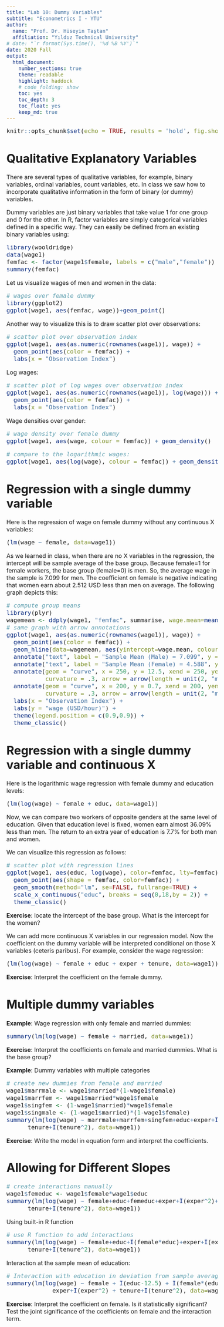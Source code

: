 ```yaml
---
title: "Lab 10: Dummy Variables"
subtitle: "Econometrics I - YTU"
author: 
  name: "Prof. Dr. Hüseyin Taştan"
  affiliation: "Yıldız Technical University"
# date: "`r format(Sys.time(), '%d %B %Y')`"
date: 2020 Fall
output: 
  html_document:
    number_sections: true
    theme: readable
    highlight: haddock 
    # code_folding: show
    toc: yes
    toc_depth: 3
    toc_float: yes
    keep_md: true
---
```

<style type="text/css"> 
body{
  font-size: 12pt;
}
code.r{
  font-size: 12pt;
}
</style>

```r
knitr::opts_chunk$set(echo = TRUE, results = 'hold', fig.show = 'asis')
``` 

# Qualitative Explanatory Variables 

There are several types of qualitative variables, for example, binary variables, ordinal variables, count variables, etc. In class we saw how to incorporate qualitative information in the form of binary (or dummy) variables. 
 
Dummy variables are just binary variables that take value 1 for one group and 0 for the other. In R, factor variables are simply categorical variables defined in a specific way. They can easily be defined from an existing binary variables using:  
```r
library(wooldridge)
data(wage1)
femfac <- factor(wage1$female, labels = c("male","female"))
summary(femfac)
```

Let us visualize wages of men and women in the data: 
```r
# wages over female dummy
library(ggplot2)
ggplot(wage1, aes(femfac, wage))+geom_point() 
```


Another way to visualize this is to draw scatter plot over observations: 
```r
# scatter plot over observation index 
ggplot(wage1, aes(as.numeric(rownames(wage1)), wage)) +
  geom_point(aes(color = femfac)) + 
  labs(x = "Observation Index") 
```

Log wages: 
```r
# scatter plot of log wages over observation index 
ggplot(wage1, aes(as.numeric(rownames(wage1)), log(wage))) +
  geom_point(aes(color = femfac)) + 
  labs(x = "Observation Index")  
``` 


Wage densities over gender: 
```r
# wage density over female dummy
ggplot(wage1, aes(wage, colour = femfac)) + geom_density()  
``` 
```r
# compare to the logarithmic wages: 
ggplot(wage1, aes(log(wage), colour = femfac)) + geom_density()   
``` 



# Regression with a single dummy variable

Here is the regression of wage on female dummy without any continuous X variables: 
```r
(lm(wage ~ female, data=wage1))
```

As we learned in class, when there are no X variables in the regression, the intercept will be sample average of the base group. Because female=1 for female workers, the base group (female=0) is men. So, the average wage in the sample is 7.099 for men. The coefficient on female is negative indicating that women earn about 2.512 USD less than men on average. The following graph depicts this:
```r
# compute group means 
library(plyr)
wagemean <- ddply(wage1, "femfac", summarise, wage.mean=mean(wage))
# same graph with arrow annotations 
ggplot(wage1, aes(as.numeric(rownames(wage1)), wage)) +
  geom_point(aes(color = femfac)) +
  geom_hline(data=wagemean, aes(yintercept=wage.mean, colour=femfac)) +
  annotate("text", label = "Sample Mean (Male) = 7.099", y = 13, x=250) +
  annotate("text", label = "Sample Mean (Female) = 4.588", y = 0.5, x=200) +
  annotate(geom = "curve", x = 250, y = 12.5, xend = 250, yend = 7.099, 
           curvature = .3, arrow = arrow(length = unit(2, "mm")) ) +
  annotate(geom = "curve", x = 200, y = 0.7, xend = 200, yend = 4.588, 
           curvature = .3, arrow = arrow(length = unit(2, "mm")) ) +
  labs(x = "Observation Index") +
  labs(y = "wage (USD/hour)") +
  theme(legend.position = c(0.9,0.9)) + 
  theme_classic()
``` 


# Regression with a single dummy variable and continuous X

Here is the logarithmic wage regression with female dummy and education levels: 
```r
(lm(log(wage) ~ female + educ, data=wage1))
```

Now, we can compare two workers of opposite genders at the same level of education. 
Given that education level is fixed, women earn almost 36.09% less than men. The return to an extra year of education is 7.7% for both men and women. 


We can visualize this regression as follows: 

```r
# scatter plot with regression lines 
ggplot(wage1, aes(educ, log(wage), color=femfac, lty=femfac)) + 
  geom_point(aes(shape = femfac, color=femfac)) + 
  geom_smooth(method="lm", se=FALSE, fullrange=TRUE) +
  scale_x_continuous("educ", breaks = seq(0,18,by = 2)) + 
  theme_classic()
```


**Exercise**: locate the intercept of the base group. What is the intercept for the women?

We can add more continuous X variables in our regression model. Now the coefficient on the dummy variable will be interpreted conditional on those X variables (ceteris paribus). For example, consider the wage regression: 
```r
(lm(log(wage) ~ female + educ + exper + tenure, data=wage1))
```

**Exercise**: Interpret the coefficient on the female dummy. 


# Multiple dummy variables

**Example**: Wage regression with only female and married dummies: 
```r
summary(lm(log(wage) ~ female + married, data=wage1))
```

**Exercise**: Interpret the coefficients on female and married dummies. What is the base group?

**Example**: Dummy variables with multiple categories 
```r
# create new dummies from female and married 
wage1$marrmale <- wage1$married*(1-wage1$female)
wage1$marrfem <- wage1$married*wage1$female
wage1$singfem <- (1-wage1$married)*wage1$female
wage1$singmale <- (1-wage1$married)*(1-wage1$female)
summary(lm(log(wage) ~ marrmale+marrfem+singfem+educ+exper+I(exper^2)+
      tenure+I(tenure^2), data=wage1))
```


**Exercise**: Write the model in equation form and interpret the coefficients. 

# Allowing for Different Slopes 


```r
# create interactions manually 
wage1$femeduc <- wage1$female*wage1$educ
summary(lm(log(wage) ~ female+educ+femeduc+exper+I(exper^2)+
      tenure+I(tenure^2), data=wage1))
```

Using built-in R function 
```r
# use R function to add interactions 
summary(lm(log(wage) ~ female+educ+I(female*educ)+exper+I(exper^2)+
      tenure+I(tenure^2), data=wage1))
```

Interaction at the sample mean of education: 
```r
# Interaction with education in deviation from sample average 
summary(lm(log(wage) ~ female + I(educ-12.5) + I(female*(educ-12.5)) +
             exper+I(exper^2) + tenure+I(tenure^2), data=wage1))
```

**Exercise**: Interpret the coefficient on female. Is it statistically significant? 
Test the joint significance of the coefficients on female and the interaction term. 








<div class="tocify-extend-page" data-unique="tocify-extend-page" style="height: 0;"></div>


